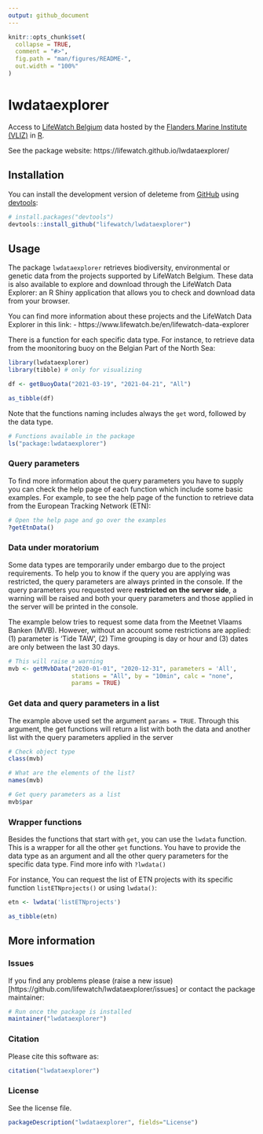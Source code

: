 ```yaml
---
output: github_document
---
```


<!-- README.md is generated from README.Rmd. Please edit that file -->

```r
knitr::opts_chunk$set(
  collapse = TRUE,
  comment = "#>",
  fig.path = "man/figures/README-",
  out.width = "100%"
)
```

# lwdataexplorer

<!-- badges: start -->
<!-- badges: end -->

Access to [LifeWatch Belgium](lifewatch.be/) data hosted by the [Flanders Marine Institute (VLIZ)](https://www.vliz.be/) in [R](https://www.r-project.org/).

See the package website: https://lifewatch.github.io/lwdataexplorer/

## Installation

You can install the development version of deleteme from [GitHub](https://github.com/lifewatch/lwdataexplorer) using [devtools](https://github.com/r-lib/devtools):

```r
# install.packages("devtools")
devtools::install_github("lifewatch/lwdataexplorer")
```

## Usage

The package `lwdataexplorer` retrieves biodiversity, environmental or genetic data from the projects supported by LifeWatch Belgium. These data is also available to explore and download through the LifeWatch Data Explorer: an R Shiny application that allows you to check and download data from your browser.

You can find more information about these projects and the LifeWatch Data Explorer in this link:
- https://www.lifewatch.be/en/lifewatch-data-explorer

There is a function for each specific data type. For instance, to retrieve data from the moonitoring buoy on the Belgian Part of the North Sea:

```r
library(lwdataexplorer)
library(tibble) # only for visualizing

df <- getBuoyData("2021-03-19", "2021-04-21", "All")

as_tibble(df)
```

Note that the functions naming includes always the `get` word, followed by the data type. 

```r
# Functions available in the package
ls("package:lwdataexplorer")
```


### Query parameters

To find more information about the query parameters you have to supply you can check the help page of each function which include some basic examples. For example, to see the help page of the function to retrieve data from the European Tracking Network (ETN):

```r
# Open the help page and go over the examples
?getEtnData()
```


### Data under moratorium

Some data types are temporarily under embargo due to the project requirements. To help you to know if the query you are applying was restricted, the query parameters are always printed in the console. If the query parameters you requested were **restricted on the server side**, a warning will be raised and both your query parameters and those applied in the server will be printed in the console.

The example below tries to request some data from the Meetnet Vlaams Banken (MVB). However, without an account some restrictions are applied: (1) parameter is 'Tide TAW', (2) Time grouping is day or hour and (3) dates are only between the last 30 days.

```r
# This will raise a warning
mvb <- getMvbData("2020-01-01", "2020-12-31", parameters = 'All', 
                  stations = "All", by = "10min", calc = "none", 
                  params = TRUE)
```


### Get data and query parameters in a list
The example above used set the argument `params = TRUE`. Through this argument, the get functions will return a list with both the data and another list with the query parameters applied in the server

```r
# Check object type
class(mvb)

# What are the elements of the list?
names(mvb)

# Get query parameters as a list
mvb$par
```


### Wrapper functions

Besides the functions that start with `get`, you can use the `lwdata` function. This is a wrapper for all the other `get` functions. You have to provide the data type as an argument and all the other query parameters for the specific data type. Find more info with `?lwdata()`

For instance, You can request the list of ETN projects with its specific function `listETNprojects()` or using `lwdata()`:

```r
etn <- lwdata('listETNprojects')

as_tibble(etn)
```


## More information

### Issues
If you find any problems please (raise a new issue)[https://github.com/lifewatch/lwdataexplorer/issues] or contact the package maintainer:

```r
# Run once the package is installed
maintainer("lwdataexplorer")
```

### Citation
Please cite this software as:

```r
citation("lwdataexplorer")
```

### License
See the license file.

```r
packageDescription("lwdataexplorer", fields="License")
```

